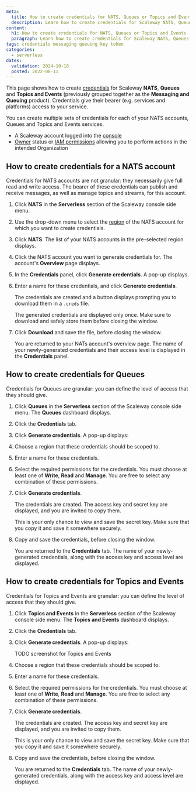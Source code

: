 ```yaml
---
meta:
  title: How to create credentials for NATS, Queues or Topics and Events
  description: Learn how to create credentials for Scaleway NATS, Queues or Topics and Events (Messaging and Queuing). Securely manage access and ensure seamless integration with this step-by-step guide.
content:
  h1: How to create credentials for NATS, Queues or Topics and Events
  paragraph: Learn how to create credentials for Scaleway NATS, Queues or Topics and Events (Messaging and Queuing). Securely manage access and ensure seamless integration with this step-by-step guide.
tags: credentials messaging queuing key token 
categories:
  - serverless 
dates:
  validation: 2024-10-18
  posted: 2022-08-11 
---
```


This page shows how to create [credentials](/serverless/messaging/concepts/#credentials) for Scaleway **NATS**, **Queues** and **Topics and Events** (previously grouped together as the **Messaging and Queuing** product). Credentials give their bearer (e.g. services and platforms) access to your service. 

You can create multiple sets of credentials for each of your NATS accounts, Queues and Topics and Events services.

<Macro id="requirements" />

- A Scaleway account logged into the [console](https://console.scaleway.com)
- [Owner](/identity-and-access-management/iam/concepts/#owner) status or [IAM permissions](/identity-and-access-management/iam/concepts/#permission) allowing you to perform actions in the intended Organization

## How to create credentials for a NATS account

Credentials for NATS accounts are not granular: they necessarily give full read and write access. The bearer of these credentials can publish and receive messages, as well as manage topics and streams, for this account.

1. Click **NATS** in the **Serverless** section of the Scaleway console side menu. 

2. Use the drop-down menu to select the [region](/serverless/messaging/concepts/#region) of the NATS account for which you want to create credentials.

3. Click **NATS**. The list of your NATS accounts in the pre-selected region displays.

4. Click the NATS account you want to generate credentials for. The account's **Overview** page displays.

5. In the **Credentials** panel, click **Generate credentials**. A pop-up displays.

6. Enter a name for these credentials, and click **Generate credentials**.

    The credentials are created and a button displays prompting you to download them in a `.creds` file. 
    
    <Message type="important">
      The generated credentials are displayed only once. Make sure to download and safely store them before closing the window.
    </Message>

7. Click **Download** and save the file, before closing the window.

    You are returned to your NATs account's overview page. The name of your newly-generated credentials and their access level is displayed in the **Credentials** panel.

## How to create credentials for Queues

Credentials for Queues are granular: you can define the level of access that they should give.

1. Click **Queues** in the **Serverless** section of the Scaleway console side menu. The **Queues** dashboard displays.

2. Click the **Credentials** tab. 

3. Click **Generate credentials**. A pop-up displays:

4. Choose a region that these credentials should be scoped to.

5. Enter a name for these credentials.

6. Select the required permissions for the credentials. You must choose at least one of **Write**, **Read** and **Manage**. You are free to select any combination of these permissions.

7. Click **Generate credentials**.

    The credentials are created. The access key and secret key are displayed, and you are invited to copy them.
    
    <Message type="important">
      This is your only chance to view and save the secret key. Make sure that you copy it and save it somewhere securely.
    </Message>

8. Copy and save the credentials, before closing the window.

    You are returned to the **Credentials** tab. The name of your newly-generated credentials, along with the access key and access level are displayed.

## How to create credentials for Topics and Events

Credentials for Topics and Events are granular: you can define the level of access that they should give.

1. Click **Topics and Events** in the **Serverless** section of the Scaleway console side menu. The **Topics and Events** dashboard displays.

2. Click the **Credentials** tab. 

3. Click **Generate credentials**. A pop-up displays:

      TODO screenshot for Topics and Events

4. Choose a region that these credentials should be scoped to.

5. Enter a name for these credentials.

6. Select the required permissions for the credentials. You must choose at least one of **Write**, **Read** and **Manage**. You are free to select any combination of these permissions.

7. Click **Generate credentials**.

    The credentials are created. The access key and secret key are displayed, and you are invited to copy them.
    
    <Message type="important">
      This is your only chance to view and save the secret key. Make sure that you copy it and save it somewhere securely.
    </Message>

8. Copy and save the credentials, before closing the window.

    You are returned to the **Credentials** tab. The name of your newly-generated credentials, along with the access key and access level are displayed.





